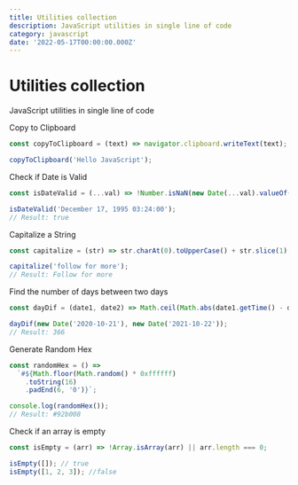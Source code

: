 ```yaml
---
title: Utilities collection
description: JavaScript utilities in single line of code
category: javascript
date: '2022-05-17T00:00:00.000Z'
---
```


# Utilities collection
JavaScript utilities in single line of code

<Divider />

<ContentHeading>Copy to Clipboard</ContentHeading>

```js
const copyToClipboard = (text) => navigator.clipboard.writeText(text);

copyToClipboard('Hello JavaScript');
```

<ContentHeading>Check if Date is Valid</ContentHeading>

```js
const isDateValid = (...val) => !Number.isNaN(new Date(...val).valueOf());

isDateValid('December 17, 1995 03:24:00');
// Result: true
```

<ContentHeading>Capitalize a String</ContentHeading>

```js
const capitalize = (str) => str.charAt(0).toUpperCase() + str.slice(1);

capitalize('follow for more');
// Result: Follow for more
```

<ContentHeading>Find the number of days between two days</ContentHeading>

```js
const dayDif = (date1, date2) => Math.ceil(Math.abs(date1.getTime() - date2.getTime()) / 86400000);

dayDif(new Date('2020-10-21'), new Date('2021-10-22'));
// Result: 366
```

<ContentHeading>Generate Random Hex</ContentHeading>

```js
const randomHex = () =>
  `#${Math.floor(Math.random() * 0xffffff)
    .toString(16)
    .padEnd(6, '0')}`;

console.log(randomHex());
// Result: #92b008
```

<ContentHeading>Check if an array is empty</ContentHeading>

```js
const isEmpty = (arr) => !Array.isArray(arr) || arr.length === 0;

isEmpty([]); // true
isEmpty([1, 2, 3]); //false
```

<UpdatedAt dateTime="2022-05-17T00:00:00.000Z" />
